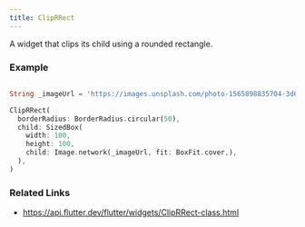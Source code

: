 ```yaml
---
title: ClipRRect
---
```


A widget that clips its child using a rounded rectangle.

### Example


```dart liveslice=ClipRRect

String _imageUrl = 'https://images.unsplash.com/photo-1565898835704-3d6be4a2c98c?fit=crop&w=200&q=60';

ClipRRect(
  borderRadius: BorderRadius.circular(50),
  child: SizedBox(
    width: 100,
    height: 100,
    child: Image.network(_imageUrl, fit: BoxFit.cover,),
  ),
)
```

### Related Links
- https://api.flutter.dev/flutter/widgets/ClipRRect-class.html
